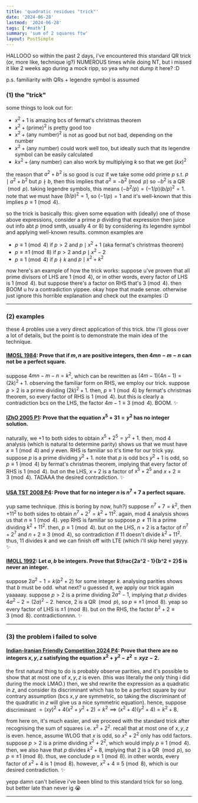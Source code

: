 ```yaml
---
title: 'quadratic residues "trick"'
date: '2024-06-28'
lastmod: '2024-06-28'
tags: ['#math']
summary: 'sum of 2 squares ftw'
layout: PostSimple
---
```


HALLOOO so within the past 2 days, i've encountered this standard QR trick (or, more like, technique ig?) NUMEROUS times while doing NT, but i missed it like 2 weeks ago during a mock ripp, so yea why not dump it here? :D

p.s. familiarity with QRs + legendre symbol is assumed

### (1) the "trick"

some things to look out for:
- $x^2+1$ is amazing bcs of fermat's christmas theorem
- $x^2+(\text{prime})^2$ is pretty good too
- $x^2+(\text{any number})^2$ is not as good but not bad, depending on the number
- $x^2+(\text{any number})$ could work well too, but ideally such that its legendre symbol can be easily calculated
- $kx^2+(\text{any number})$ can also work by multiplying $k$ so that we get $(kx)^2$

the reason that $a^2 + b^2$ is so good is cuz if we take some odd prime $p$ s.t. $p \mid a^2 + b^2$ but $p \nmid b$, then this implies that $a^2 \equiv -b^2 \pmod{p}$ so $-b^2$ is a QR $\pmod{p}$. taking legendre symbols, this means $(-b^2/p) = (-1/p)(b/p)^2 = 1$. note that we must have $(b/p)^2 = 1$, so $(-1/p) = 1$ and it's well-known that this implies $p \equiv 1 \pmod{4}$.

so the trick is basically this: given some equation with (ideally) one of those above expressions, consider a prime $p$ dividing that expression then juice out info abt $p$ (mod smth, usually 4 or 8) by considering its legendre symbol and applying well-known results. common examples are
- $p \equiv 1 \pmod{4}$ if $p > 2$ and $p \mid x^2+1$ (aka fermat's christmas theorem)
- $p \equiv \pm 1 \pmod{8}$ if $p > 2$ and $p \mid x^2 - 2$
- $p \equiv 1 \pmod{4}$ if $p \nmid k$ and $p \mid x^2+k^2$

now here's an example of how the trick works: suppose u've proven that all prime divisors of LHS are $1 \pmod{4}$, or in other words, every factor of LHS is $1 \pmod{4}$. but suppose there's a factor on RHS that's $3 \pmod{4}$. then BOOM u hv a contradiction yippee. okay hope that made sense. otherwise just ignore this horrible explanation and check out the examples :D

---

### (2) examples
these 4 probles use a very direct application of this trick. btw i'll gloss over a lot of details, but the point is to demonstrate the main idea of the technique.  

#### [**IMOSL 1984**](https://artofproblemsolving.com/community/c6h365823p2012306): Prove that if $m, n$ are positive integers, then $4mn-m-n$ can not be a perfect square.

suppose $4mn - m - n = k^2$, which can be rewritten as $(4m-1)(4n-1) = (2k)^2+1$. observing the familiar form on RHS, we employ our trick. suppose $p > 2$ is a prime dividing $(2k)^2+1$. then, $p \equiv 1 \pmod{4}$ by fermat's christmas theorem, so every factor of RHS is $1 \pmod{4}$. but this is clearly a contradiction bcs on the LHS, the factor $4m-1 \equiv 3 \pmod{4}$. BOOM. ✨

#### [**IZhO 2005 P1**](https://artofproblemsolving.com/community/c6h184045p1011637): Prove that the equation $x^{5} + 31 = y^{2}$ has no integer solution.

naturally, we $+1$ to both sides to obtain $x^5 + 2^5 = y^2 + 1$. then, mod 4 analysis (which is natural to determine parity) shows us that we must have $x \equiv 1 \pmod{4}$ and $y$ even. RHS is familiar so it's time for our trick yay. suppose $p$ is a prime dividing $y^2 + 1$. note that $p$ is odd bcs $y^2 + 1$ is odd, so $p \equiv 1 \pmod{4}$ by fermat's christmas theorem, implying that every factor of RHS is $1 \pmod{4}$. but on the LHS, $x + 2$ is a factor of $x^5 + 2^5$ and $x + 2 \equiv 3 \pmod{4}$. TADAAA the desired contradiction. ✨

#### [**USA TST 2008 P4**](https://artofproblemsolving.com/community/c6h67251p396369): Prove that for no integer $n$ is $n^7 + 7$ a perfect square.

yup same technique. (this is boring by now, huh?) suppose $n^7 + 7 = k^2$, then $+11^2$ to both sides to obtain $n^7 + 2^7 = k^2 + 11^2$. again, mod 4 analysis shows us that $n \equiv 1 \pmod{4}$. yep RHS is familiar so suppose $p \neq 11$ is a prime dividing $k^2 + 11^2$. then, $p \equiv 1 \pmod{4}$. but on the LHS, $n + 2$ is a factor of $n^7 + 2^7$ and $n + 2 \equiv 3 \pmod{4}$, so contradiction if 11 doesn't divide $k^2 + 11^2$. thus, 11 divides $k$ and we can finish off with LTE (which i'll skip here) yayyy. ✨

#### [**IMOLL 1992**](https://artofproblemsolving.com/community/c6h364917p2005749): Let $a, b$ be integers. Prove that $\frac{2a^2 - 1}{b^2 + 2}$ is never an integer.

suppose $2a^2 - 1 = k (b^2 + 2)$ for some integer $k$. analysing parities shows that $b$ must be odd. what next? u guessed it, we apply our trick again yaaaaay. suppose $p > 2$ is a prime dividing $2a^2 - 1$, implying that $p$ divides $4a^2 - 2 = (2a)^2 - 2$. hence, 2 is a QR $\pmod{p}$, so $p \equiv \pm 1 \pmod{8}$. yeap so every factor of LHS is $\pm 1 \pmod{8}$. but on the RHS, the factor $b^2 + 2 \equiv 3 \pmod{8}$. contradictionnnn. ✨

---

### (3) the problem i failed to solve

#### [**Indian-Iranian Friendly Competition 2024 P4**](https://artofproblemsolving.com/community/q2h3338507p30923345): Prove that there are no integers $x, y, z$ satisfying the equation $x^2+y^2-z^2=xyz-2.$

the first natural thing to do is probably observe parities, and it's possible to show that at most one of $x, y, z$ is even. (this was literally the only thing i did during the mock LMAO.) then, we shd rewrite the expression as a quadratic in $z$, and consider its discriminant which has to be a perfect square by our contrary assumption (bcs $x, y$ are symmetric, so taking the discriminant of the quadratic in $z$ will give us a nice symmetric equation). hence, suppose discriminant $=(xy)^2 + 4(x^2+y^2+2)=k^2 \implies (x^2+4)(y^2+4)=k^2+8$.

from here on, it's much easier, and we proceed with the standard trick after recognising the sum of squares i.e. $x^2+2^2$. recall that at most one of $x, y, z$ is even. hence, assume WLOG that $x$ is odd, so $x^2 + 2^2$ only has odd factors. suppose $p > 2$ is a prime dividing $x^2 + 2^2$, which would imply $p \equiv 1 \pmod{4}$. then, we also have that $p$ divides $k^2 + 8$, implying that 2 is a QR $\pmod{p}$, so $p \equiv \pm 1 \pmod{8}$. thus, we conclude $p \equiv 1 \pmod{8}$. in other words, every factor of $x^2+4$ is $1 \pmod{8}$. however, $x^2+4 \equiv 5 \pmod{8}$, which is our desired contradiction. ✨

yepp damn can't believe i've been blind to this standard trick for so long. but better late than never ig 😭

---

<script async src="https://talk.hyvor.com/embed/embed.js" type="module"></script>
<hyvor-talk-comments website-id="11281" page-id="https://leia-mayssa.vercel.app/blog/quadratic%20residues%20%22trick%22"></hyvor-talk-comments>
